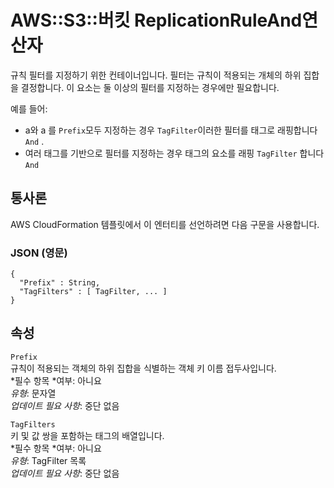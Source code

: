 # AWS::S3::버킷 ReplicationRuleAnd연산자

규칙 필터를 지정하기 위한 컨테이너입니다. 필터는 규칙이 적용되는 개체의 하위 집합을 결정합니다. 이 요소는 둘 이상의 필터를 지정하는 경우에만 필요합니다.

예를 들어:

- a와 a 를 `Prefix`모두 지정하는 경우 `TagFilter`이러한 필터를 태그로 래핑합니다 `And` .
- 여러 태그를 기반으로 필터를 지정하는 경우 태그의 요소를 래핑 `TagFilter` 합니다 `And`

## 통사론

AWS CloudFormation 템플릿에서 이 엔터티를 선언하려면 다음 구문을 사용합니다.

### JSON (영문)

```
{
  "Prefix" : String,
  "TagFilters" : [ TagFilter, ... ]
}
```

## 속성

`Prefix`  
규칙이 적용되는 객체의 하위 집합을 식별하는 객체 키 이름 접두사입니다.  
*필수 항목 *여부: 아니요  
_유형_: 문자열  
_업데이트 필요 사항_: 중단 없음

`TagFilters`  
키 및 값 쌍을 포함하는 태그의 배열입니다.  
*필수 항목 *여부: 아니요  
_유형_: TagFilter 목록  
_업데이트 필요 사항_: 중단 없음
